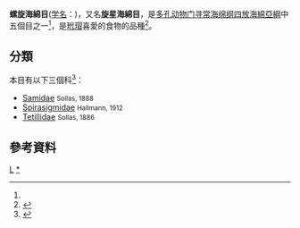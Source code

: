 {{Automatic Taxobox
| taxon = Spirophorida
| authority = {{link-en|Bergquist|Patricia Bergquist}} & [[Hogg|Hogg]], 1969
| subdivision_ranks = [[科_(生物)|科]]
| subdivision = [[#分類|見內文]]
| synonyms = 
}}

'''螺旋海綿目'''([[学名|学名]]：{{lang|la|'''Spirophorida'''}})，又名'''旋星海綿目'''，是[[多孔动物门|多孔动物门]][[寻常海绵纲|寻常海绵纲]][[四放海綿亞綱|四放海綿亞綱]]中五個目之一<ref name="ITIS" />，是[[玳瑁|玳瑁]]喜愛的食物的品種<ref name="ScienceSpongi">{{cite journal | last =Meylan | first =Anne | authorlink =Anne Meylan | title =Spongivory in Hawksbill Turtles: A Diet of Glass | journal =Science | volume =239 | issue =4838 | pages =393–395 | publisher =American Association for the Advancement of Science | date =1988-01-12  | doi = 10.1126/science.239.4838.393| id = | accessdate = 2007-02-15 | pmid =17836872 | jstor=1700236}}</ref>。

==分類==
本目有以下三個科<ref name="ITIS">{{ITIS | id=659133 | taxon=Spirophorida | accessdate=2007-02-15 }}</ref>：
*[[Samidae|Samidae]] <small>Sollas, 1888</small>
*[[Spirasigmidae|Spirasigmidae]] <small>Hallmann, 1912</small>
*[[Tetillidae|Tetillidae]] <small>Sollas, 1886</small>

==參考資料==
{{reflist}}
{{taxonbar}}
[[Category:_1969年描述的分类群|L]]
[[Category:螺旋海綿目|*]]